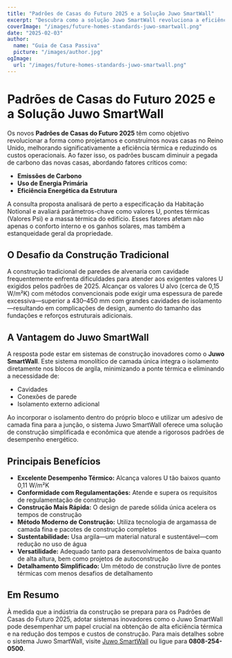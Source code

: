 ```yaml
---
title: "Padrões de Casas do Futuro 2025 e a Solução Juwo SmartWall"
excerpt: "Descubra como a solução Juwo SmartWall revoluciona a eficiência térmica e os padrões de construção para casas do futuro."
coverImage: "/images/future-homes-standards-juwo-smartwall.png"
date: "2025-02-03"
author:
  name: "Guia de Casa Passiva"
  picture: "/images/author.jpg"
ogImage:
  url: "/images/future-homes-standards-juwo-smartwall.png"
---
```


# Padrões de Casas do Futuro 2025 e a Solução Juwo SmartWall

Os novos **Padrões de Casas do Futuro 2025** têm como objetivo revolucionar a forma como projetamos e construímos novas casas no Reino Unido, melhorando significativamente a eficiência térmica e reduzindo os custos operacionais. Ao fazer isso, os padrões buscam diminuir a pegada de carbono das novas casas, abordando fatores críticos como:

- **Emissões de Carbono**
- **Uso de Energia Primária**
- **Eficiência Energética da Estrutura**

A consulta proposta analisará de perto a especificação da Habitação Notional e avaliará parâmetros-chave como valores U, pontes térmicas (Valores Psi) e a massa térmica do edifício. Esses fatores afetam não apenas o conforto interno e os ganhos solares, mas também a estanqueidade geral da propriedade.

## O Desafio da Construção Tradicional

A construção tradicional de paredes de alvenaria com cavidade frequentemente enfrenta dificuldades para atender aos exigentes valores U exigidos pelos padrões de 2025. Alcançar os valores U alvo (cerca de 0,15 W/m²K) com métodos convencionais pode exigir uma espessura de parede excessiva—superior a 430–450 mm com grandes cavidades de isolamento—resultando em complicações de design, aumento do tamanho das fundações e reforços estruturais adicionais.

## A Vantagem do Juwo SmartWall

A resposta pode estar em sistemas de construção inovadores como o **Juwo SmartWall**. Este sistema monolítico de camada única integra o isolamento diretamente nos blocos de argila, minimizando a ponte térmica e eliminando a necessidade de:

- Cavidades
- Conexões de parede
- Isolamento externo adicional

Ao incorporar o isolamento dentro do próprio bloco e utilizar um adesivo de camada fina para a junção, o sistema Juwo SmartWall oferece uma solução de construção simplificada e econômica que atende a rigorosos padrões de desempenho energético.

## Principais Benefícios

- **Excelente Desempenho Térmico:** Alcança valores U tão baixos quanto 0,11 W/m²K
- **Conformidade com Regulamentações:** Atende e supera os requisitos de regulamentação de construção
- **Construção Mais Rápida:** O design de parede sólida única acelera os tempos de construção
- **Método Moderno de Construção:** Utiliza tecnologia de argamassa de camada fina e pacotes de construção completos
- **Sustentabilidade:** Usa argila—um material natural e sustentável—com redução no uso de água
- **Versatilidade:** Adequado tanto para desenvolvimentos de baixa quanto de alta altura, bem como projetos de autoconstrução
- **Detalhamento Simplificado:** Um método de construção livre de pontes térmicas com menos desafios de detalhamento

## Em Resumo

À medida que a indústria da construção se prepara para os Padrões de Casas do Futuro 2025, adotar sistemas inovadores como o Juwo SmartWall pode desempenhar um papel crucial na obtenção de alta eficiência térmica e na redução dos tempos e custos de construção. Para mais detalhes sobre o sistema Juwo SmartWall, visite [Juwo SmartWall](http://www.Juwo-SmartWall.co.uk) ou ligue para **0808-254-0500**.
